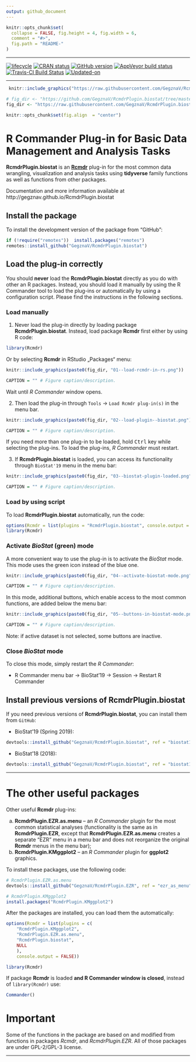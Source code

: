 ```yaml
---
output: github_document
---
```


<!-- README.md is generated from README.Rmd. Please edit that file -->
 
```r
knitr::opts_chunk$set(
  collapse = FALSE, fig.height = 4, fig.width = 6,
  comment = "#>",
  fig.path = "README-"
)
```

***

<!-- badges: start -->
[![lifecycle](https://img.shields.io/badge/lifecycle-experimental-orange.svg)](https://www.tidyverse.org/lifecycle/#experimental)
[![CRAN status](https://www.r-pkg.org/badges/version/RcmdrPlugin.biostat)](https://cran.r-project.org/package=RcmdrPlugin.biostat)
[![GitHub version](https://img.shields.io/badge/GitHub-v`r packageVersion("RcmdrPlugin.biostat")`-brightgreen.svg)](https://github.com/GegznaV/RcmdrPlugin.biostat)
[![AppVeyor build status](https://ci.appveyor.com/api/projects/status/hm4h2rjb8ayr2df1/branch/master?svg=true)](https://ci.appveyor.com/project/GegznaV/rcmdrplugin-biostat/branch/master)
[![Travis-CI Build Status](https://travis-ci.org/GegznaV/RcmdrPlugin.biostat.png?branch=master)](https://travis-ci.org/GegznaV/RcmdrPlugin.biostat)
[![Updated-on](https://img.shields.io/badge/Updated%20on-`r gsub('-', '--', Sys.Date())`-yellowgreen.svg)](/commits/master)
<!-- badges: end -->

***

```r
 knitr::include_graphics("https://raw.githubusercontent.com/GegznaV/RcmdrPlugin.biostat/master/docs/logo.png") 
``` 
 
```r
# fig_dir <- "https://github.com/GegznaV/RcmdrPlugin.biostat/tree/master/inst/etc/fig/"
fig_dir <- "https://raw.githubusercontent.com/GegznaV/RcmdrPlugin.biostat/master/inst/etc/fig/"

knitr::opts_chunk$set(fig.align  = "center")
```

<!-- 
An *R Commander* Plugin for Basic (Bio)Statistical Routines  
-->

R Commander Plug-in for Basic Data Management and Analysis Tasks {#intro}
==============================================================================

**RcmdrPlugin.biostat** is an [**Rcmdr**](https://CRAN.R-project.org/package=Rcmdr) plug-in for the most common data wrangling, visualization and analysis tasks using **tidyverse** family functions as well as functions from other packages.


Documentation and more information available at http://gegznav.github.io/RcmdrPlugin.biostat


## Install the package {#install}

To install the development version of the package from “GitHub”:

```r
if (!require("remotes"))  install.packages("remotes")
remotes::install_github("GegznaV/RcmdrPlugin.biostat")
```

## Load the plug-in correctly {#load}

You should **never** load the **RcmdrPlugin.biostat** directly as you do with other an R packages.
Instead, you should load it manually by using the R Commander tool to load the plug-ins or automatically by using a configuration script.
Please find the instructions in the following sections.


### Load manually

1. Never load the plug-in directly by loading package **RcmdrPlugin.biostat**.
Instead, load package **Rcmdr** first either by using R code:

```r
library(Rcmdr)
```

Or by selecting **Rcmdr** in RStudio „Packages“ menu:

```r
knitr::include_graphics(paste0(fig_dir, "01--load-rcmdr-in-rs.png")) 

CAPTION = "" # Figure caption/description.
```

Wait until *R Commander* window opens.

2. Then load the plug-in through `Tools` → `Load Rcmdr plug-in(s)` in the menu bar.

```r
knitr::include_graphics(paste0(fig_dir, "02--load-plugin--biostat.png")) 

CAPTION = "" # Figure caption/description.
```

If you need more than one plug-in to be loaded, hold <kbd>Ctrl</kbd> key while selecting the plug-ins. To load the plug-ins, *R Commander* must restart.

3. If **RcmdrPlugin.biostat** is loaded, you can access its functionality through `BioStat'19` menu in the menu bar:


```r
knitr::include_graphics(paste0(fig_dir, "03--biostat-plugin-loaded.png")) 

CAPTION = "" # Figure caption/description.
```



### Load by using script

To load **RcmdrPlugin.biostat** automatically, run the code:

```r
options(Rcmdr = list(plugins = "RcmdrPlugin.biostat", console.output = FALSE))
library(Rcmdr)
```


### Activate *BioStat* (green) mode

A more convenient way to use the plug-in is to activate the *BioStat* mode.
This mode uses the green icon instead of the blue one.


```r
knitr::include_graphics(paste0(fig_dir, "04--activate-biostat-mode.png")) 

CAPTION = "" # Figure caption/description.
```

In this mode, additional buttons, which enable access to the most common functions, are added below the menu bar:

```r
knitr::include_graphics(paste0(fig_dir, "05--buttons-in-biostat-mode.png")) 

CAPTION = "" # Figure caption/description.
```

Note: if active dataset is not selected, some buttons are inactive.


### Close *BioStat* mode

To close this mode, simply restart the *R Commander*: 

* R Commander menu bar → BioStat'19 → Session → Restart R Commander


## Install previous versions of **RcmdrPlugin.biostat**

If you need previous versions of **RcmdrPlugin.biostat**, you can install them from `GitHub`:

- BioStat'19 (Spring 2019):
```r
devtools::install_github("GegznaV/RcmdrPlugin.biostat", ref = "biostat19")
```


- BioStat'18 (2018):
```r
devtools::install_github("GegznaV/RcmdrPlugin.biostat", ref = "biostat18")
```


***

# The other useful packages {#related-packages}

Other useful **Rcmdr** plug-ins:

a. **RcmdrPlugin.EZR.as.menu** -- an *R Commander* plugin for the most common statistical analyses (functionality is the same as in **RcmdrPlugin.EZR**, except that **RcmdrPlugin.EZR.as.menu** creates a separate "EZR" menu in a menu bar and does not reorganize the original **Rcmdr** menus in the menu bar);
b. **RcmdrPlugin.KMggplot2** -- an *R Commander* plugin for **ggplot2** graphics.


To install these packages, use the following code:


```r
# RcmdrPlugin.EZR.as.menu
devtools::install_github("GegznaV/RcmdrPlugin.EZR", ref = "ezr_as_menu")

# RcmdrPlugin.KMggplot2
install.packages("RcmdrPlugin.KMggplot2")
```

After the packages are installed, you can load them the automatically:

```r
options(Rcmdr = list(plugins = c(
    "RcmdrPlugin.KMggplot2",
    "RcmdrPlugin.EZR.as.menu",
    "RcmdrPlugin.biostat",
    NULL
    ), 
    console.output = FALSE))

library(Rcmdr)
```

If package **Rcmdr** is loaded **and R Commander window is closed**, instead of `library(Rcmdr)` use:

```r
Commander()
```


# Important

Some of the functions in the package are based on and modified from functions in packages *Rcmdr*<!--, *RcmdrPlugin.KMggplot2*-->, and *RcmdrPlugin.EZR*.
All of those packages are under GPL-2/GPL-3 license.

***




<!-- * * * -->

<!--  <p align="right"> </p>     -->
